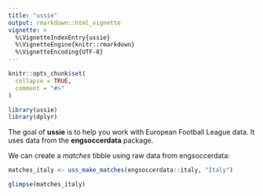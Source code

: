 ```yaml
---
title: "ussie"
output: rmarkdown::html_vignette
vignette: >
  %\VignetteIndexEntry{ussie}
  %\VignetteEngine{knitr::rmarkdown}
  %\VignetteEncoding{UTF-8}
---
```


```r
knitr::opts_chunk$set(
  collapse = TRUE,
  comment = "#>"
)
```

```r
library(ussie)
library(dplyr)
```

The goal of **ussie** is to help you work with European Football League data.
It uses data from the **engsoccerdata** package.

We can create a *matches* tibble using raw data from engsoccerdata:

```r
matches_italy <- uss_make_matches(engsoccerdata::italy, "Italy")

glimpse(matches_italy)
```
